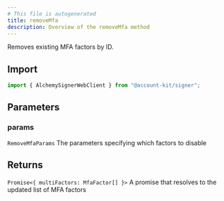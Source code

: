 ```yaml
---
# This file is autogenerated
title: removeMfa
description: Overview of the removeMfa method
---
```


Removes existing MFA factors by ID.

## Import

```ts
import { AlchemySignerWebClient } from "@account-kit/signer";
```

## Parameters

### params

`RemoveMfaParams`
The parameters specifying which factors to disable

## Returns

`Promise<{ multiFactors: MfaFactor[] }>`
A promise that resolves to the updated list of MFA factors
